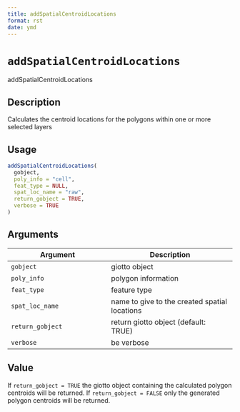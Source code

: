 ```yaml
--- 
title: addSpatialCentroidLocations 
format: rst 
date: ymd 
--- 
```

# `addSpatialCentroidLocations`

addSpatialCentroidLocations


## Description

Calculates the centroid locations for the polygons within one or more selected layers


## Usage

```r
addSpatialCentroidLocations(
  gobject,
  poly_info = "cell",
  feat_type = NULL,
  spat_loc_name = "raw",
  return_gobject = TRUE,
  verbose = TRUE
)
```


## Arguments

Argument      |Description
------------- |----------------
`gobject`     |     giotto object
`poly_info`     |     polygon information
`feat_type`     |     feature type
`spat_loc_name`     |     name to give to the created spatial locations
`return_gobject`     |     return giotto object (default: TRUE)
`verbose`     |     be verbose


## Value

If `return_gobject = TRUE` the giotto object containing the calculated
 polygon centroids will be returned. If `return_gobject = FALSE` only the
 generated polygon centroids will be returned.


